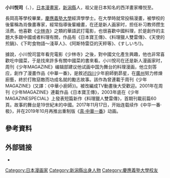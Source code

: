 {{主條目消歧義|本條目介紹的是日本漫畫家。關於同名人物，請見[[小川悦司_(消歧義)|小川悦司 (消歧義)]]。}}
{{noteTA
| 1 = zh-hk: 中華一番; zh-cn: 中華小廚師; zh-tw: 中華一番！;
}}
{{Infobox 漫画家|
| 姓名 = 小川悦司
| 本名 = 
| 出生地點 = {{flagicon|Japan}} [[新潟縣|新潟縣]]
| 國籍 = {{JPN}}
| 出生日期 = {{Birth date and age|1969|2|23}}
| 職業 = [[漫画家|漫画家]]
| 活躍時期 = 1995—
| 類型 = [[料理漫画|料理漫画]]
| 代表作 = 《[[中華一番|中華一番]]》
| 獎項 = 2007年第31回[[講談社漫画賞|講談社漫画賞]]児童部門受賞
}}
{{japanese|japanese=小川 悦司|kana=おがわ えつし|romaji=Ogawa Etsushi}}

'''小川悦司'''（{{lang-ja|おがわ えつし}}、{{bd|1969年|2月23日|||}}），[[日本|日本]][[漫畫家|漫畫家]]，[[新潟縣|新潟縣]]人，祖父是日本知名的西洋畫家椿悦至。

長岡高等學校畢業，[[慶應義塾大學|慶應義塾大學]]經濟學學士。在大學時就常投稿漫畫，被學校的後輩稱為肖像畫專家，經常指導後輩繪畫，在还是新人画家时，担任补习教师攒生活费。他喜歡《[[少林寺_(1982年電影)|少林寺]]》之類的華語武打電影，也很喜歡中國料理，於是創作的主題大多跟中國或者料理有關，作品有《日本寶王傳》、《料理獵人雙雷傳》、《天使的煎鍋》、《下町食物語〜淺草人》、《阿斯特雷亞的天秤等》、《すしいち!》。

據說，小川悅司當年看完電影《少林寺》之後，對中國文化產生興趣，他也非常喜歡吃中國菜，于是找來許多有關中國菜的書來看。小川悅司在还是新人漫画家时，周刊《少年MAGAZINE》编辑部建议他试画中国为舞台的料理漫画，他立刻答应，創作了漫畫作品《中華一番》，是敘述[[四川|四川]]少年廚師劉昴星，在[[廣州|廣州]]努力修煉廚藝，終於打敗惡敵而功成名就的勵志故事。該作為曾連載于周刊《少年MAGAZINE》(又譯：《中華小廚師》)。被改編成TV動畫後大受歡迎。2001年在周刊《少年MAGAZINE》連載作品《日本寶王傳》，2003年底在《少年MAGAZINESPECIAL》上發表短篇新作《料理獵人雙雷傳》，首期刊載前篇60頁。故事的舞台是19世紀末的中國。2017年11月17日，开始连载续作《中华一番·极》，并在2019年10月再推出重制版《[[中華一番！|真·中華一番]]》动画。

== 參考資料 ==
==外部链接==
* {{Twitter|Ogawa_Etsushi}}
{{中華一番！}}
{{DEFAULTSORT:Ogawa Etsushi}}
{{Authority control}}
[[Category:日本漫画家|Category:日本漫画家]]
[[Category:新潟縣出身人物|Category:新潟縣出身人物]]
[[Category:慶應義塾大學校友|Category:慶應義塾大學校友]]